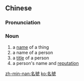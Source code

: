 {{also|名号}}
==Chinese==
{{zh-forms|s=名号}}

===Pronunciation===
{{zh-pron
|m=mínghào
|h=pfs=miàng-ho
|mn=miâ-hō
|cat=n
}}

===Noun===
{{zh-noun}}

# a [[name]] of a thing
# a name of a person
# a [[title]] of a person
# a person's name and [[reputation]]

[[zh-min-nan:名號]]
[[ko:名號]]